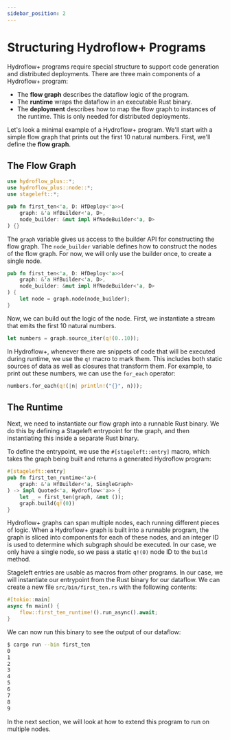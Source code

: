```yaml
---
sidebar_position: 2
---
```


# Structuring Hydroflow+ Programs
Hydroflow+ programs require special structure to support code generation and distributed deployments. There are three main components of a Hydroflow+ program:
- The **flow graph** describes the dataflow logic of the program.
- The **runtime** wraps the dataflow in an executable Rust binary.
- The **deployment** describes how to map the flow graph to instances of the runtime. This is only needed for distributed deployments.

Let's look a minimal example of a Hydroflow+ program. We'll start with a simple flow graph that prints out the first 10 natural numbers. First, we'll define the **flow graph**.


## The Flow Graph
```rust
use hydroflow_plus::*;
use hydroflow_plus::node::*;
use stageleft::*;

pub fn first_ten<'a, D: HfDeploy<'a>>(
    graph: &'a HfBuilder<'a, D>,
    node_builder: &mut impl HfNodeBuilder<'a, D>
) {}
```

The `graph` variable gives us access to the builder API for constructing the flow graph. The `node_builder` variable defines how to construct the nodes of the flow graph. For now, we will only use the builder once, to create a single node.

```rust
pub fn first_ten<'a, D: HfDeploy<'a>>(
    graph: &'a HfBuilder<'a, D>,
    node_builder: &mut impl HfNodeBuilder<'a, D>
) {
    let node = graph.node(node_builder);
}
```

Now, we can build out the logic of the node. First, we instantiate a stream that emits the first 10 natural numbers.

```rust
let numbers = graph.source_iter(q!(0..10));
```

In Hydroflow+, whenever there are snippets of code that will be executed during runtime, we use the `q!` macro to mark them. This includes both static sources of data as well as closures that transform them. For example, to print out these numbers, we can use the `for_each` operator:

```rust
numbers.for_each(q!(|n| println!("{}", n)));
```

## The Runtime
Next, we need to instantiate our flow graph into a runnable Rust binary. We do this by defining a Stageleft entrypoint for the graph, and then instantiating this inside a separate Rust binary.

To define the entrypoint, we use the `#[stageleft::entry]` macro, which takes the graph being built and returns a generated Hydroflow program:

```rust
#[stageleft::entry]
pub fn first_ten_runtime<'a>(
    graph: &'a HfBuilder<'a, SingleGraph>
) -> impl Quoted<'a, Hydroflow<'a>> {
    let _ = first_ten(graph, &mut ());
    graph.build(q!(0))
}
```

Hydroflow+ graphs can span multiple nodes, each running different pieces of logic. When a Hydroflow+ graph is built into a runnable program, the graph is sliced into components for each of these nodes, and an integer ID is used to determine which subgraph should be executed. In our case, we only have a single node, so we pass a static `q!(0)` node ID to the `build` method.

Stageleft entries are usable as macros from other programs. In our case, we will instantiate our entrypoint from the Rust binary for our dataflow. We can create a new file `src/bin/first_ten.rs` with the following contents:

```rust
#[tokio::main]
async fn main() {
    flow::first_ten_runtime!().run_async().await;
}
```

We can now run this binary to see the output of our dataflow:

```bash
$ cargo run --bin first_ten
0
1
2
3
4
5
6
7
8
9
```

In the next section, we will look at how to extend this program to run on multiple nodes.
